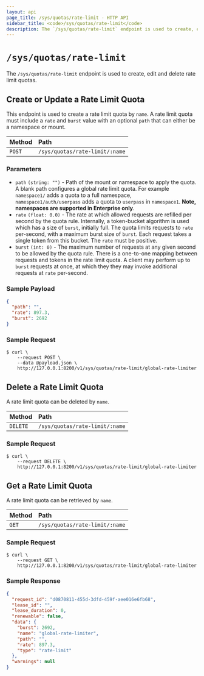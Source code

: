 ```yaml
---
layout: api
page_title: /sys/quotas/rate-limit - HTTP API
sidebar_title: <code>/sys/quotas/rate-limit</code>
description: The `/sys/quotas/rate-limit` endpoint is used to create, edit and delete rate limit quotas.
---
```


# `/sys/quotas/rate-limit`

The `/sys/quotas/rate-limit` endpoint is used to create, edit and delete rate limit quotas.

## Create or Update a Rate Limit Quota

This endpoint is used to create a rate limit quota by `name`. A rate limit quota
must include a `rate` and `burst` value with an optional `path` that can either
be a namespace or mount.

| Method | Path                           |
| :----- | :----------------------------- |
| `POST` | `/sys/quotas/rate-limit/:name` |

### Parameters

- `path` `(string: "")` - Path of the mount or namespace to apply the quota.
  A blank path configures a global rate limit quota. For example `namespace1/`
  adds a quota to a full namespace, `namespace1/auth/userpass` adds a quota to
  `userpass` in `namespace1`. **Note, namespaces are supported in Enterprise only**.
- `rate` `(float: 0.0)` - The rate at which allowed requests are refilled per
  second by the quota rule. Internally, a token-bucket algorithm is used which
  has a size of `burst`, initially full. The quota limits requests to `rate`
  per-second, with a maximum burst size of `burst`. Each request takes a single
  token from this bucket. The `rate` must be positive.
- `burst` `(int: 0)` - The maximum number of requests at any given second to be
  allowed by the quota rule. There is a one-to-one mapping between requests and
  tokens in the rate limit quota. A client may perform up to `burst` requests at
  once, at which they they may invoke additional requests at `rate` per-second.

### Sample Payload

```json
{
  "path": "",
  "rate": 897.3,
  "burst": 2692
}
```

### Sample Request

```shell-session
$ curl \
    --request POST \
    --data @payload.json \
    http://127.0.0.1:8200/v1/sys/quotas/rate-limit/global-rate-limiter
```

## Delete a Rate Limit Quota

A rate limit quota can be deleted by `name`.

| Method   | Path                           |
| :------- | :----------------------------- |
| `DELETE` | `/sys/quotas/rate-limit/:name` |

### Sample Request

```shell-session
$ curl \
    --request DELETE \
    http://127.0.0.1:8200/v1/sys/quotas/rate-limit/global-rate-limiter
```

## Get a Rate Limit Quota

A rate limit quota can be retrieved by `name`.

| Method | Path                           |
| :----- | :----------------------------- |
| `GET`  | `/sys/quotas/rate-limit/:name` |

### Sample Request

```shell-session
$ curl \
    --request GET \
    http://127.0.0.1:8200/v1/sys/quotas/rate-limit/global-rate-limiter
```

### Sample Response

```json
{
  "request_id": "d0870811-455d-3dfd-459f-aee016e6fb68",
  "lease_id": "",
  "lease_duration": 0,
  "renewable": false,
  "data": {
    "burst": 2692,
    "name": "global-rate-limiter",
    "path": "",
    "rate": 897.3,
    "type": "rate-limit"
  },
  "warnings": null
}
```
